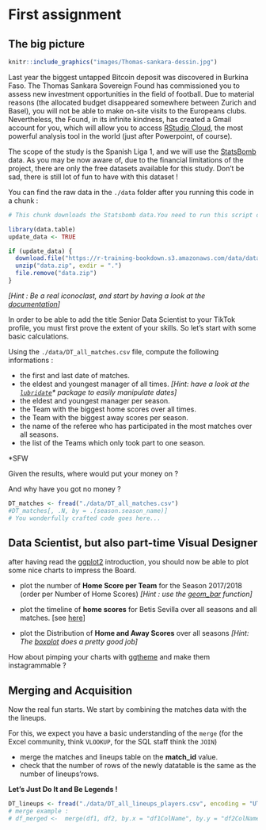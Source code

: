 # First assignment


## The big picture

```r
knitr::include_graphics("images/Thomas-sankara-dessin.jpg")
```


Last year the biggest untapped Bitcoin deposit was discovered in Burkina Faso.
The Thomas Sankara Sovereign Found has commissioned you to assess new investment opportunities in the field of football. Due to material reasons (the allocated budget disappeared somewhere between Zurich and Basel), you will not be able to make on-site visits to the Europeans clubs. Nevertheless, the Found, in its infinite kindness, has created a Gmail account for you, which will allow you to access [RStudio Cloud](https://rstudio.cloud/), the most powerful analysis tool in the world (just after Powerpoint, of course).

The scope of the study is the Spanish Liga 1, and we will use the [StatsBomb](https://github.com/statsbomb/open-data) data.
As you may be now aware of, due to the financial limitations of the project, there are only the free datasets available for this study. Don't be sad, there is still lot of fun to have with this dataset !

You can find the raw data in the `./data` folder after you running this code in a chunk :

```r
# This chunk downloads the Statsbomb data.You need to run this script once, then you can set the `update_data` variable to `FALSE`

library(data.table)
update_data <- TRUE

if (update_data) {
  download.file("https://r-training-bookdown.s3.amazonaws.com/data/data.zip", dest = "data.zip", mode = "wb")
  unzip("data.zip", exdir = ".")
  file.remove("data.zip")
}
```

*[Hint : Be a real iconoclast, and start by having a look at the [documentation](https://github.com/statsbomb/open-data/tree/master/doc)]*


In order to be able to add the title Senior Data Scientist to your TikTok profile, you must first prove the extent of your skills. So let's start with some basic calculations.

Using the `./data/DT_all_matches.csv` file, compute the following informations :

- the first and last date of matches.
- the eldest and youngest manager of all times. *[Hint: have a look at the [`lubridate`](https://lubridate.tidyverse.org/)* package to easily manipulate dates]*
- the eldest and youngest manager per season.
- the Team with the biggest home scores over all times.
- the Team with the biggest away scores per season.
- the name of the referee who has participated in the most matches over all seasons.
- the list of the Teams which only took part to one season.

*SFW

Given the results, where would put your money on ? 

And why have you got no money ?

```r
DT_matches <- fread("./data/DT_all_matches.csv")
#DT_matches[, .N, by = .(season.season_name)]
# You wonderfully crafted code goes here...
```



## Data Scientist, but also part-time Visual Designer
after having read the [ggplot2](https://uc-r.github.io/ggplot_intro) introduction, you should now be able to plot some nice charts to impress the Board.

- plot the number of **Home Score per Team** for the Season 2017/2018 (order per Number of Home Scores)  *[Hint : use the  [geom_bar](https://www.r-graph-gallery.com/218-basic-barplots-with-ggplot2.html) function]*

- plot the timeline of **home scores** for Betis Sevilla over all seasons and all matches. [see [here](https://rpubs.com/admiralbyng/geom_line_tutorial)]
- plot the Distribution of **Home and Away Scores** over all seasons *[Hint: The [boxplot](https://t-redactyl.io/blog/2016/04/creating-plots-in-r-using-ggplot2-part-10-boxplots.html) does a pretty good job]*

How about pimping your charts with [ggtheme](https://yutannihilation.github.io/allYourFigureAreBelongToUs/ggthemes/) and make them instagrammable ? 


## Merging and Acquisition

Now the real fun starts. We start by combining the matches data with the the lineups.

For this, we expect you have a basic understanding of the `merge` (for the Excel community, think `VLOOKUP`, for the SQL staff think the `JOIN`)

- merge the matches and lineups table on the **match_id** value.
- check that the number of rows of the newly datatable is the same as the number of lineups'rows.

**Let’s Just Do It and Be Legends !**
```r
DT_lineups <- fread("./data/DT_all_lineups_players.csv", encoding = "UTF-8")
# merge example :
# df_merged <-  merge(df1, df2, by.x = "df1ColName", by.y = "df2ColName")
```
